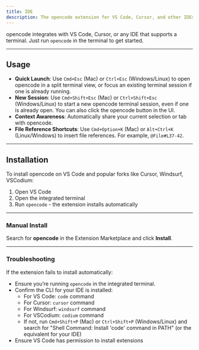 ```yaml
---
title: IDE
description: The opencode extension for VS Code, Cursor, and other IDEs
---
```


opencode integrates with VS Code, Cursor, or any IDE that supports a terminal. Just run `opencode` in the terminal to get started.

---

## Usage

- **Quick Launch**: Use `Cmd+Esc` (Mac) or `Ctrl+Esc` (Windows/Linux) to open opencode in a split terminal view, or focus an existing terminal session if one is already running.
- **New Session**: Use `Cmd+Shift+Esc` (Mac) or `Ctrl+Shift+Esc` (Windows/Linux) to start a new opencode terminal session, even if one is already open. You can also click the opencode button in the UI.
- **Context Awareness**: Automatically share your current selection or tab with opencode.
- **File Reference Shortcuts**: Use `Cmd+Option+K` (Mac) or `Alt+Ctrl+K` (Linux/Windows) to insert file references. For example, `@File#L37-42`.

---

## Installation

To install opencode on VS Code and popular forks like Cursor, Windsurf, VSCodium:

1. Open VS Code
2. Open the integrated terminal
3. Run `opencode` - the extension installs automatically

---

### Manual Install

Search for **opencode** in the Extension Marketplace and click **Install**.

---

### Troubleshooting

If the extension fails to install automatically:

- Ensure you’re running `opencode` in the integrated terminal.
- Confirm the CLI for your IDE is installed:
  - For VS Code: `code` command
  - For Cursor: `cursor` command
  - For Windsurf: `windsurf` command
  - For VSCodium: `codium` command
  - If not, run `Cmd+Shift+P` (Mac) or `Ctrl+Shift+P` (Windows/Linux) and search for "Shell Command: Install 'code' command in PATH" (or the equivalent for your IDE)
- Ensure VS Code has permission to install extensions
